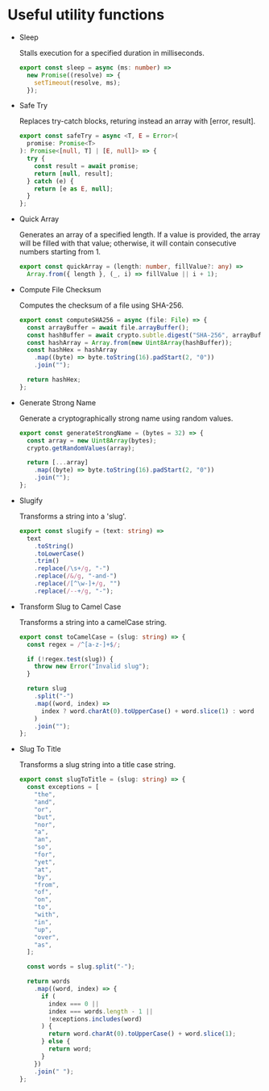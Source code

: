 # Useful utility functions

- Sleep

  Stalls execution for a specified duration in milliseconds.

  ```typescript
  export const sleep = async (ms: number) =>
    new Promise((resolve) => {
      setTimeout(resolve, ms);
    });
  ```

- Safe Try

  Replaces try-catch blocks, returing instead an array with [error, result].

  ```typescript
  export const safeTry = async <T, E = Error>(
    promise: Promise<T>
  ): Promise<[null, T] | [E, null]> => {
    try {
      const result = await promise;
      return [null, result];
    } catch (e) {
      return [e as E, null];
    }
  };
  ```

- Quick Array

  Generates an array of a specified length. If a value is provided, the array will be filled with that value; otherwise, it will contain consecutive numbers starting from 1.

  ```typescript
  export const quickArray = (length: number, fillValue?: any) =>
    Array.from({ length }, (_, i) => fillValue || i + 1);
  ```

- Compute File Checksum

  Computes the checksum of a file using SHA-256.

  ```typescript
  export const computeSHA256 = async (file: File) => {
    const arrayBuffer = await file.arrayBuffer();
    const hashBuffer = await crypto.subtle.digest("SHA-256", arrayBuffer);
    const hashArray = Array.from(new Uint8Array(hashBuffer));
    const hashHex = hashArray
      .map((byte) => byte.toString(16).padStart(2, "0"))
      .join("");

    return hashHex;
  };
  ```

- Generate Strong Name

  Generate a cryptographically strong name using random values.

  ```typescript
  export const generateStrongName = (bytes = 32) => {
    const array = new Uint8Array(bytes);
    crypto.getRandomValues(array);

    return [...array]
      .map((byte) => byte.toString(16).padStart(2, "0"))
      .join("");
  };
  ```

- Slugify

  Transforms a string into a 'slug'.

  ```typescript
  export const slugify = (text: string) =>
    text
      .toString()
      .toLowerCase()
      .trim()
      .replace(/\s+/g, "-")
      .replace(/&/g, "-and-")
      .replace(/[^\w-]+/g, "")
      .replace(/--+/g, "-");
  ```

- Transform Slug to Camel Case

  Transforms a string into a camelCase string.

  ```typescript
  export const toCamelCase = (slug: string) => {
    const regex = /^[a-z-]+$/;

    if (!regex.test(slug)) {
      throw new Error("Invalid slug");
    }

    return slug
      .split("-")
      .map((word, index) =>
        index ? word.charAt(0).toUpperCase() + word.slice(1) : word
      )
      .join("");
  };
  ```

- Slug To Title

  Transforms a slug string into a title case string.

  ```typescript
  export const slugToTitle = (slug: string) => {
    const exceptions = [
      "the",
      "and",
      "or",
      "but",
      "nor",
      "a",
      "an",
      "so",
      "for",
      "yet",
      "at",
      "by",
      "from",
      "of",
      "on",
      "to",
      "with",
      "in",
      "up",
      "over",
      "as",
    ];

    const words = slug.split("-");

    return words
      .map((word, index) => {
        if (
          index === 0 ||
          index === words.length - 1 ||
          !exceptions.includes(word)
        ) {
          return word.charAt(0).toUpperCase() + word.slice(1);
        } else {
          return word;
        }
      })
      .join(" ");
  };
  ```
